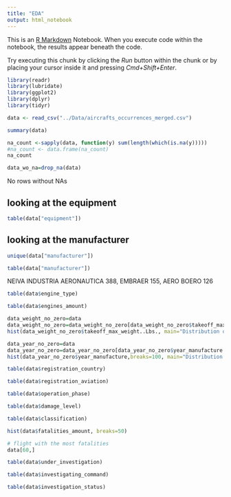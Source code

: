 ```yaml
---
title: "EDA"
output: html_notebook
---
```


This is an [R Markdown](http://rmarkdown.rstudio.com) Notebook. When you execute code within the notebook, the results appear beneath the code. 

Try executing this chunk by clicking the *Run* button within the chunk or by placing your cursor inside it and pressing *Cmd+Shift+Enter*. 

```r
library(readr)
library(lubridate)
library(ggplot2)
library(dplyr)
library(tidyr)
```

```r
data <- read_csv("../Data/aircrafts_occurrences_merged.csv")
```

```r
summary(data)
```
```r
na_count <-sapply(data, function(y) sum(length(which(is.na(y)))))
#na_count <- data.frame(na_count)
na_count
```
```r
data_wo_na=drop_na(data)
```

No rows without NAs

## looking at the equipment

```r
table(data["equipment"])
```


## looking at the manufacturer


```r
unique(data["manufacturer"])
```
```r
table(data["manufacturer"])

```

NEIVA INDUSTRIA AERONAUTICA   388, EMBRAER  155, AERO BOERO  126



```r
table(data$engine_type)
```
```r
table(data$engines_amount)
```


```r
data_weight_no_zero=data
data_weight_no_zero=data_weight_no_zero[data_weight_no_zero$takeoff_max_weight..Lbs. != 0,]
hist(data_weight_no_zero$takeoff_max_weight..Lbs., main="Distribution of take off max weight (in Lbs)", xlab='Lbs', breaks =50)
```
```r
data_year_no_zero=data
data_year_no_zero=data_year_no_zero[data_year_no_zero$year_manufacture != 0,]
hist(data_year_no_zero$year_manufacture,breaks=100, main="Distribution of manufacturing year", xlab="Year")
```
```r
table(data$registration_country)
```
```r
table(data$registration_aviation)
```
```r
table(data$operation_phase)
```
```r
table(data$damage_level)
```
```r
table(data$classification)
```

```r
hist(data$fatalities_amount, breaks=50)
```

```r
# flight with the most fatalities
data[60,]
```
```r
table(data$under_investigation)
```

```r
table(data$investigating_command)
```

```r
table(data$investigation_status)
```

